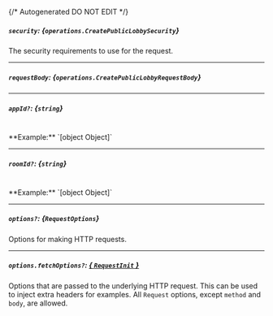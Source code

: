 {/* Autogenerated DO NOT EDIT  */}

##### `security`: *{`operations.CreatePublicLobbySecurity`}*
The security requirements to use for the request.
<Collapsible openLabel={Labels.showProperties} closeLabel={Labels.hideProperties}>
    <CreatePublicLobbySecurity/>
</Collapsible>

---
##### `requestBody`: *{`operations.CreatePublicLobbyRequestBody`}*
<Collapsible openLabel={Labels.showProperties} closeLabel={Labels.hideProperties}>
    <CreatePublicLobbyRequestBody/>
</Collapsible>

---
##### `appId?`: *{`string`}*
<br/>
**Example:** `[object Object]`

---
##### `roomId?`: *{`string`}*
<br/>
**Example:** `[object Object]`

---
##### `options?`: *{`RequestOptions`}*
Options for making HTTP requests.

---
##### `options.fetchOptions?`: [*{ `RequestInit` }*](https://developer.mozilla.org/en-US/docs/Web/API/Request/Request#options)
Options that are passed to the underlying HTTP request. This can be used to inject extra headers for examples. All `Request` options, except `method` and `body`, are allowed.


